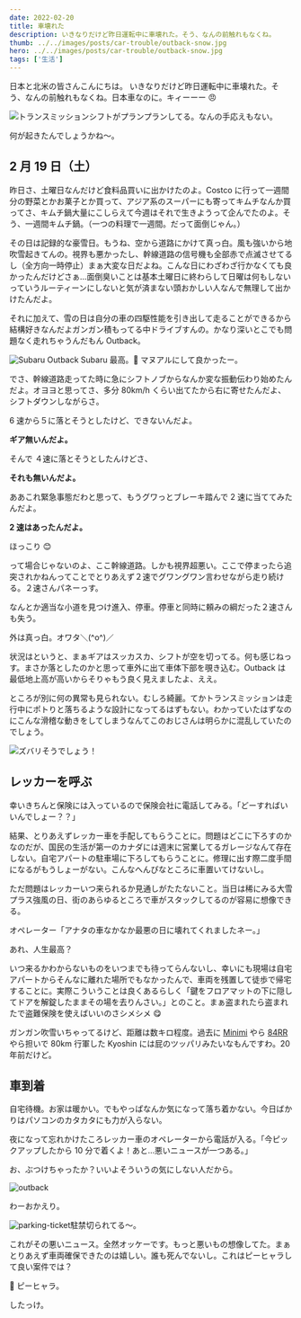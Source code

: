 ```yaml
---
date: 2022-02-20
title: 車壊れた
description: いきなりだけど昨日運転中に車壊れた。そう、なんの前触れもなくね。
thumb: ../../images/posts/car-trouble/outback-snow.jpg
hero: ../../images/posts/car-trouble/outback-snow.jpg
tags: ['生活']
---
```


日本と北米の皆さんこんにちは。
いきなりだけど昨日運転中に車壊れた。そう、なんの前触れもなくね。日本車なのに。キィーーー 😠

![トランスミッション](../../images/posts/car-trouble/shift-knob.jpg)シフトがプランプランしてる。なんの手応えもない。

何が起きたんでしょうかね〜。

## 2 月 19 日（土）

昨日さ、土曜日なんだけど食料品買いに出かけたのよ。Costco に行って一週間分の野菜とかお菓子とか買って、アジア系のスーパーにも寄ってキムチなんか買ってさ、キムチ鍋大量にこしらえて今週はそれで生きようって企んでたのよ。そう、一週間キムチ鍋。（一つの料理で一週間。だって面倒じゃん。）

その日は記録的な豪雪日。もうね、空から道路にかけて真っ白。風も強いから地吹雪起きてんの。視界も悪かったし、幹線道路の信号機も全部赤で点滅させてるし（全方向一時停止）まぁ大変な日だよね。こんな日にわざわざ行かなくても良かったんだけどさぁ…面倒臭いことは基本土曜日に終わらして日曜は何もしないっていうルーティーンにしないと気が済まない頭おかしい人なんで無理して出かけたんだよ。

それに加えて、雪の日は自分の車の四駆性能を引き出して走ることができるから結構好きなんだよガンガン積もってる中ドライブすんの。かなり深いとこでも問題なく走れちゃうんだもん Outback。

![Subaru Outback](../../images/posts/car-trouble/outback-summer.jpg)
Subaru 最高。🥳 マヌアルにして良かったー。

でさ、幹線道路走ってた時に急にシフトノブからなんか変な振動伝わり始めたんだよ。オヨヨと思ってさ、多分 80km/h くらい出てたから右に寄せたんだよ、シフトダウンしながらさ。

6 速から５に落とそうとしたけど、できないんだよ。

**ギア無いんだよ。**

そんで ４速に落とそうとしたんけどさ、

**それも無いんだよ。**

ああこれ緊急事態だわと思って、もうグワっとブレーキ踏んで 2 速に当ててみたんだよ。

**2 速はあったんだよ。**

ほっこり 😊

って場合じゃないのよ、ここ幹線道路。しかも視界超悪い。ここで停まったら追突されかねんってことでとりあえず２速でグワングワン言わせながら走り続ける。２速さんパネーっす。

なんとか適当な小道を見つけ進入、停車。停車と同時に頼みの綱だった２速さんも失う。

外は真っ白。オワタ＼(^o^)／

状況はというと、まぁギアはスッカスカ、シフトが空を切ってる。何も感じねっす。まさか落としたのかと思って車外に出て車体下部を覗き込む。Outback は最低地上高が高いからそりゃもう良く見えましたよ、ええ。

ところが別に何の異常も見られない。むしろ綺麗。てかトランスミッションは走行中にポトりと落ちるような設計になってるはずもない。わかっていたはずなのにこんな滑稽な動きをしてしまうなんてこのおじさんは明らかに混乱していたのでしょう。

![ズバリそうでしょう！](../../images/posts/car-trouble/maruo.png)

## レッカーを呼ぶ

幸いきちんと保険には入っているので保険会社に電話してみる。「どーすればいいんでしょー？？」

結果、とりあえずレッカー車を手配してもらうことに。問題はどこに下ろすのかなのだが、国民の生活が第一のカナダには週末に営業してるガレージなんて存在しない。自宅アパートの駐車場に下ろしてもらうことに。修理に出す際二度手間になるがもうしょーがない。こんなへんぴなところに車置いてけないし。

ただ問題はレッカーいつ来られるか見通しがたたないこと。当日は稀にみる大雪プラス強風の日、街のあらゆるところで車がスタックしてるのが容易に想像できる。

オペレーター「アナタの車なかなか最悪の日に壊れてくれましたネー。」

あれ、人生最高？

いつ来るかわからないものをいつまでも待ってらんないし、幸いにも現場は自宅アパートからそんなに離れた場所でもなかったんで、車両を残置して徒歩で帰宅することに。実際こういうことは良くあるらしく「鍵をフロアマットの下に隠してドアを解錠したままその場を去りんさい。」とのこと。まぁ盗まれたら盗まれたで盗難保険を使えばいいのさシメシメ 😋

ガンガン吹雪いちゃってるけど、距離は数キロ程度。過去に [Minimi](https://en.wikipedia.org/wiki/FN_Minimi) やら [84RR](https://en.wikipedia.org/wiki/Carl_Gustaf_8.4cm_recoilless_rifle) やら担いで 80km 行軍した Kyoshin には屁のツッパリみたいなもんですわ。20 年前だけど。

## 車到着

自宅待機。お家は暖かい。でもやっぱなんか気になって落ち着かない。今日ばかりはパソコンのカタカタにも力が入らない。

夜になって忘れかけたころレッカー車のオペレーターから電話が入る。「今ピックアップしたから 10 分で着くよ！あと…悪いニュースが一つある。」

お、ぶつけちゃったか？いいよそういうの気にしない人だから。

![outback](../../images/posts/car-trouble/outback.jpg)

わーおかえり。

![parking-ticket](../../images/posts/car-trouble/parking-ticket.jpg)駐禁切られてる〜。

これがその悪いニュース。全然オッケーです。もっと悪いもの想像してた。まぁとりあえず車両確保できたのは嬉しい。誰も死んでないし。これはピーヒャラして良い案件では？

🥳 ピーヒャラ。

したっけ。
